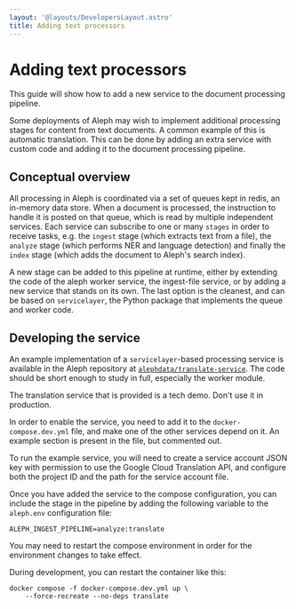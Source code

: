 ```yaml
---
layout: '@layouts/DevelopersLayout.astro'
title: Adding text processors
---
```


# Adding text processors

<p class="lead">
  This guide will show how to add a new service to the document processing pipeline.
</p>

Some deployments of Aleph may wish to implement additional processing stages for content from text documents. A common example of this is automatic translation. This can be done by adding an extra service with custom code and adding it to the document processing pipeline.

## Conceptual overview

All processing in Aleph is coordinated via a set of queues kept in redis, an in-memory data store. When a document is processed, the instruction to handle it is posted on that queue, which is read by multiple independent services. Each service can subscribe to one or many `stages` in order to receive tasks, e.g. the `ingest` stage \(which extracts text from a file\), the `analyze` stage \(which performs NER and language detection\) and finally the `index` stage \(which adds the document to Aleph's search index\).

A new stage can be added to this pipeline at runtime, either by extending the code of the aleph worker service, the ingest-file service, or by adding a new service that stands on its own. The last option is the cleanest, and can be based on `servicelayer`, the Python package that implements the queue and worker code.

## Developing the service

An example implementation of a `servicelayer`-based processing service is available in the Aleph repository at [`alephdata/translate-service`](https://github.com/alephdata/translate-service). The code should be short enough to study in full, especially the worker module.

<Callout theme="danger">
  The translation service that is provided is a tech demo. Don't use it in production.
</Callout>

In order to enable the service, you need to add it to the `docker-compose.dev.yml` file, and make one of the other services depend on it. An example section is present in the file, but commented out.

<Callout>
  To run the example service, you will need to create a service account JSON key with permission to use the Google Cloud Translation API, and configure both the project ID and the path for the service account file.
</Callout>

Once you have added the service to the compose configuration, you can include the stage in the pipeline by adding the following variable to the `aleph.env` configuration file:

```
ALEPH_INGEST_PIPELINE=analyze:translate
```

You may need to restart the compose environment in order for the environment changes to take effect.

During development, you can restart the container like this:

```
docker compose -f docker-compose.dev.yml up \
    --force-recreate --no-deps translate
```
